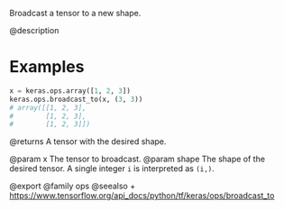 Broadcast a tensor to a new shape.

@description

# Examples
```python
x = keras.ops.array([1, 2, 3])
keras.ops.broadcast_to(x, (3, 3))
# array([[1, 2, 3],
#        [1, 2, 3],
#        [1, 2, 3]])
```

@returns
A tensor with the desired shape.

@param x The tensor to broadcast.
@param shape The shape of the desired tensor. A single integer `i` is
    interpreted as `(i,)`.

@export
@family ops
@seealso
+ <https://www.tensorflow.org/api_docs/python/tf/keras/ops/broadcast_to>
